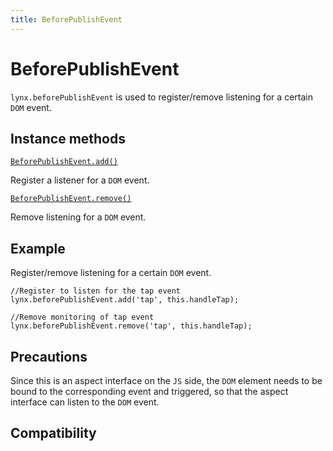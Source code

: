 ```yaml
---
title: BeforePublishEvent
---
```


# BeforePublishEvent

`lynx.beforePublishEvent` is used to register/remove listening for a certain `DOM` event.

## Instance methods

[`BeforePublishEvent.add()`](./lynx-before-publish-event/before-publish-event-add.mdx)

Register a listener for a `DOM` event.

[`BeforePublishEvent.remove()`](./lynx-before-publish-event/before-publish-event-remove.mdx)

Remove listening for a `DOM` event.

## Example

Register/remove listening for a certain `DOM` event.

```tsx
//Register to listen for the tap event
lynx.beforePublishEvent.add('tap', this.handleTap);

//Remove monitoring of tap event
lynx.beforePublishEvent.remove('tap', this.handleTap);
```

## Precautions

Since this is an aspect interface on the `JS` side, the `DOM` element needs to be bound to the corresponding event and triggered, so that the aspect interface can listen to the `DOM` event.

## Compatibility


<LegacyCompatTable metadata="lynx-api/lynx/lynx-before-publish-event/BeforePublishEvent" />
